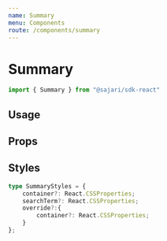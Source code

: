 ```yaml
---
name: Summary
menu: Components
route: /components/summary
---
```




# Summary

```javascript
import { Summary } from "@sajari/sdk-react"
```

## Usage
<Playground>
    <Summary />
</Playground>

## Props
<PropsTable of={Summary} />

## Styles
```typescript
type SummaryStyles = {
    container?: React.CSSProperties;
    searchTerm?: React.CSSProperties;
    override?:{
        container?: React.CSSProperties;
    }
};  
```